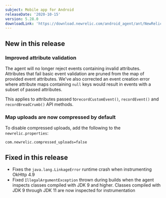 ```yaml
---
subject: Mobile app for Android
releaseDate: '2020-10-15'
version: 5.28.0
downloadLink: 'https://download.newrelic.com/android_agent/ant/NewRelic_Android_Agent_5.27.1.zip'
---
```


## New in this release

### Improved attribute validation

The agent will no longer reject events containing invalid attributes. Attributes that fail basic event validation are pruned from the map of provided event attributes. We've also corrected an event creation error where attribute maps containing `null` keys would result in events with a subset of passed attributes.

This applies to attributes passed to`recordCustomEvent()`, `recordEvent()` and `recordBreadCrumb()` API methods.

### Map uploads are now compressed by default

To disable compressed uploads, add the following to the `newrelic.properties`:

```
com.newrelic.compressed_uploads=false
```

## Fixed in this release

* Fixes the `java.lang.LinkageError` runtime crash when instrumenting OkHttp 4.9
* Fixed `IllegalArgumentException` thrown during builds when the agent inspects classes compiled with JDK 9 and higher. Classes compiled with JDK 9 through JDK 11 are now inspected for instrumentation
